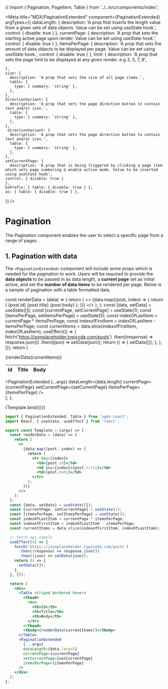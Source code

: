 // import { Pagination, PageItem, Table } from '../../src/components/index';

<Meta
  title="MDX/PaginationExtended"
  component={PaginationExtended}
  argTypes={{
    dataLength: {
      description: 'A prop that inserts the length value from a given sets of data objects. Value can be set using useState hook.',
      control: { disable: true }
    },
    currentPage: {
      description: 'A prop that sets the starting active page upon render. Value can be set using useState hook.',
      control: { disable: true }
    },
    itemsPerPage: {
      description: 'A prop that sets the amount of data objects to be displayed per page. Value can be set using useState hook.',
      control: { disable: true }
    },
    limit: {
      description: 'A prop that sets the page limit to be displayed at any given render. e.g 3, 5, 7, 9',
      
    },
    size: {
      description: 'A prop that sets the size of all page items.',
      table: {
        type: { summary: 'string' },
      },
    },
    directionVariant: {
      description: 'A prop that sets the page direction button to contain text and/or icon.',
      table: {
        type: { summary: 'string' },
      },
    },
     directionVariant: {
      description: 'A prop that sets the page direction button to contain text and/or icon.',
      table: {
        type: { summary: 'string' },
      },
    },
    setCurrentPage: {
      description: 'A prop that is being triggered by clicking a page item which sets page numbering & enable active mode. Value to be inserted using useState hook',
    control: { disable: true }
    },
    bsPrefix: { table: { disable: true } },
    as: { table: { disable: true } },
  }}
/>

# Pagination

The Pagination component enables the user to select a specific page from a range of pages

## 1. Pagination with data

The `<PaginationExtended>` component will include some props which is needed for the pagination to work. Users will be required to provide the **data objects** to be passed in as data length, a **current page** set as initial active, and set the **number of data items** to be rendered per page. Below is a sample of pagination with a table formatted data.

  const renderData = (data) => {
    return (
      <>
        {data.map((post, index) => {
          return (
            <tr key={index}>
              <td>{post.id}</td>
              <td key={index}>{post.title}</td>
              <td>{post.body}</td>
            </tr>
          );
        })}
      </>
    );
  };
  const [data, setData] = useState([]);
  const [currentPage, setCurrentPage] = useState(1);
  const [itemsPerPage, setItemsPerPage] = useState(5);
  const indexOfLastItem = currentPage * itemsPerPage;
  const indexofFirstItem = indexOfLastItem - itemsPerPage;
  const currentItems = data.slice(indexofFirstItem, indexOfLastItem);
  useEffect(() => {
    fetch('https://jsonplaceholder.typicode.com/posts')
      .then((response) => response.json())
      .then((json) => setData(json));
    return () => {
      setData([]);
    };
  }, []);
  return (
    <div>
      <Table striped bordered hover>
        <thead>
          <tr>
            <th>Id</th>
            <th>Title</th>
            <th>Body</th>
          </tr>
        </thead>
        <tbody>{renderData(currentItems)}</tbody>
      </Table>
      <PaginationExtended
        {...args}
        dataLength={data.length}
        currentPage={currentPage}
        setCurrentPage={setCurrentPage}
        itemsPerPage={itemsPerPage}
      />
    </div>
  );
};

<Canvas>
  <Story name="PaginationExtended">{Template.bind({})}</Story>
</Canvas>

<ArgsTable story="PaginationExtended" />

```jsx
import { PaginationExtended, Table } from 'sgds-react';
import React, { useState, useEffect } from 'react';

export const Template = (args) => {
  const renderData = (data) => {
    return (
      <>
        {data.map((post, index) => {
          return (
            <tr key={index}>
              <td>{post.id}</td>
              <td key={index}>{post.title}</td>
              <td>{post.body}</td>
            </tr>
          );
        })}
      </>
    );
  };
  const [data, setData] = useState([]);
  const [currentPage, setCurrentPage] = useState(1);
  const [itemsPerPage, setItemsPerPage] = useState(5);
  const indexOfLastItem = currentPage * itemsPerPage;
  const indexofFirstItem = indexOfLastItem - itemsPerPage;
  const currentItems = data.slice(indexofFirstItem, indexOfLastItem);

  // fetch api sample
  useEffect(() => {
    fetch('https://jsonplaceholder.typicode.com/posts')
      .then((response) => response.json())
      .then((json) => setData(json));
    return () => {
      setData([]);
    };
  }, []);

  return (
    <div>
      <Table striped bordered hover>
        <thead>
          <tr>
            <th>Id</th>
            <th>Title</th>
            <th>Body</th>
          </tr>
        </thead>
        <tbody>{renderData(currentItems)}</tbody>
      </Table>
      <PaginationExtended
        {...args}
        dataLength={data.length}
        currentPage={currentPage}
        setCurrentPage={setCurrentPage}
        itemsPerPage={itemsPerPage}
      />
    </div>
  );
};
```
